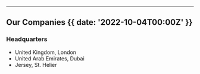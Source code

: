 

---



## Our Companies {{ date: '2022-10-04T00:00Z' }}


### <SparkleIcon /> Headquarters

- United Kingdom, London 
- United Arab Emirates, Dubai
- Jersey, St. Helier


